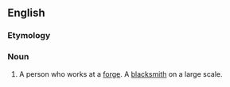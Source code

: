 ==English==

===Etymology===
{{suffix|en|forge|man}}

===Noun===
{{en-noun|forgemen}}

# A person who works at a [[forge]]. A [[blacksmith]] on a large scale.